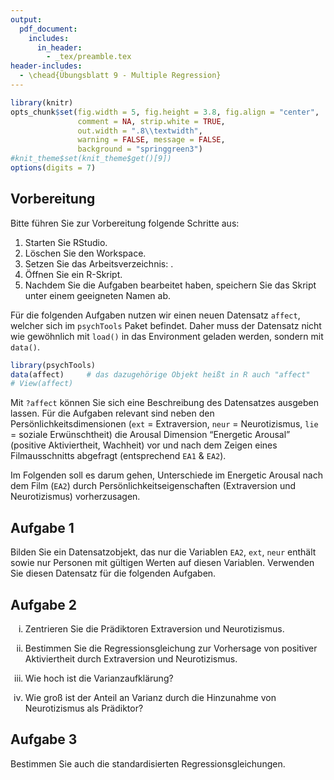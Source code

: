 ```yaml
---
output:
  pdf_document:
    includes:
      in_header: 
        - _tex/preamble.tex
header-includes:
  - \chead{Übungsblatt 9 - Multiple Regression}
---
```


```r
library(knitr)
opts_chunk$set(fig.width = 5, fig.height = 3.8, fig.align = "center", 
               comment = NA, strip.white = TRUE, 
               out.width = ".8\\textwidth",
               warning = FALSE, message = FALSE, 
               background = "springgreen3")
#knit_theme$set(knit_theme$get()[9])
options(digits = 7)
```

## Vorbereitung

Bitte führen Sie zur Vorbereitung folgende Schritte aus:

1.  Starten Sie RStudio.
2.  Löschen Sie den Workspace. 
3.  Setzen Sie das Arbeitsverzeichnis: \menu{Session > Set Working Directory > Choose Directory}.
3.  Öffnen Sie ein R-Skript.
4.  Nachdem Sie die Aufgaben bearbeitet haben, speichern Sie das Skript unter einem geeigneten Namen ab.

Für die folgenden Aufgaben nutzen wir einen neuen Datensatz `affect`, welcher sich im `psychTools` Paket befindet. Daher muss der Datensatz nicht wie gewöhnlich mit `load()` in das Environment geladen werden, sondern mit `data()`.

```r
library(psychTools)
data(affect)     # das dazugehörige Objekt heißt in R auch "affect"
# View(affect)
```

Mit `?affect` können Sie sich eine Beschreibung des Datensatzes ausgeben lassen. Für die Aufgaben relevant sind neben den Persönlichkeitsdimensionen (`ext` = Extraversion, `neur` = Neurotizismus, `lie` = soziale Erwünschtheit) die Arousal Dimension "Energetic Arousal" (positive Aktiviertheit, Wachheit) vor und nach dem Zeigen eines Filmausschnitts abgefragt (entsprechend `EA1` & `EA2`).

Im Folgenden soll es darum gehen, Unterschiede im Energetic Arousal nach dem Film (`EA2`) durch Persönlichkeitseigenschaften (Extraversion und Neurotizismus) vorherzusagen.

## Aufgabe 1

Bilden Sie ein Datensatzobjekt, das nur die Variablen `EA2`, `ext`, `neur` enthält sowie nur Personen mit gültigen Werten auf diesen Variablen. Verwenden Sie diesen Datensatz für die folgenden Aufgaben.

## Aufgabe 2

i) Zentrieren Sie die Prädiktoren Extraversion und Neurotizismus.

ii) Bestimmen Sie die Regressionsgleichung zur Vorhersage von positiver Aktiviertheit durch Extraversion und Neurotizismus.

iii) Wie hoch ist die Varianzaufklärung?

iv) Wie groß ist der Anteil an Varianz durch die Hinzunahme von Neurotizismus als Prädiktor?

## Aufgabe 3

Bestimmen Sie auch die standardisierten Regressionsgleichungen.
























